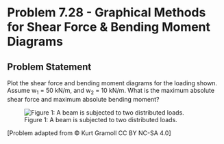 # Problem 7.28 - Graphical Methods for Shear Force & Bending Moment Diagrams {.unnumbered}

## Problem Statement

Plot the shear force and bending moment diagrams for the loading shown. Assume w<sub>1</sub> = 50 kN/m, and w<sub>2</sub> = 10 kN/m. What is the maximum absolute shear force and maximum absolute bending moment?


![Figure 1: A beam is subjected to two distributed loads.](images/333.png){fig-alt="A beam is subjected to a distributed load, w1 between B and C. Another distributed load is applied between A and D. The distance between A and B is 40 cm, the distance between B and C is 20 cm, and the distance between C and D is 40 cm."}

\[Problem adapted from © Kurt Gramoll CC BY NC-SA 4.0\]